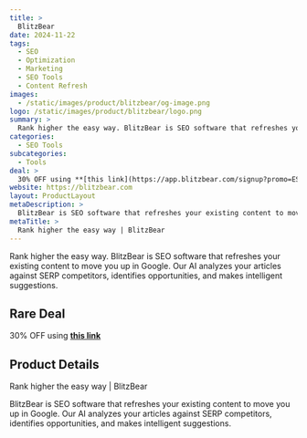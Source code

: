 ```yaml
---
title: >
  BlitzBear
date: 2024-11-22
tags:
  - SEO
  - Optimization
  - Marketing
  - SEO Tools
  - Content Refresh
images:
  - /static/images/product/blitzbear/og-image.png
logo: /static/images/product/blitzbear/logo.png
summary: >
  Rank higher the easy way. BlitzBear is SEO software that refreshes your existing content to move you up in Google. Our AI analyzes your articles against SERP competitors, identifies opportunities, and makes intelligent suggestions.
categories:
  - SEO Tools
subcategories:
  - Tools
deal: >
  30% OFF using **[this link](https://app.blitzbear.com/signup?promo=ESXHzhUN)**
website: https://blitzbear.com
layout: ProductLayout
metaDescription: >
  BlitzBear is SEO software that refreshes your existing content to move you up in Google. Our AI analyzes your articles against SERP competitors, identifies opportunities, and makes intelligent suggestions.
metaTitle: >
  Rank higher the easy way | BlitzBear
---
```

Rank higher the easy way. BlitzBear is SEO software that refreshes your existing content to move you up in Google. Our AI analyzes your articles against SERP competitors, identifies opportunities, and makes intelligent suggestions.

## Rare Deal

30% OFF using **[this link](https://app.blitzbear.com/signup?promo=ESXHzhUN)**

## Product Details
Rank higher the easy way | BlitzBear

BlitzBear is SEO software that refreshes your existing content to move you up in Google. Our AI analyzes your articles against SERP competitors, identifies opportunities, and makes intelligent suggestions.
